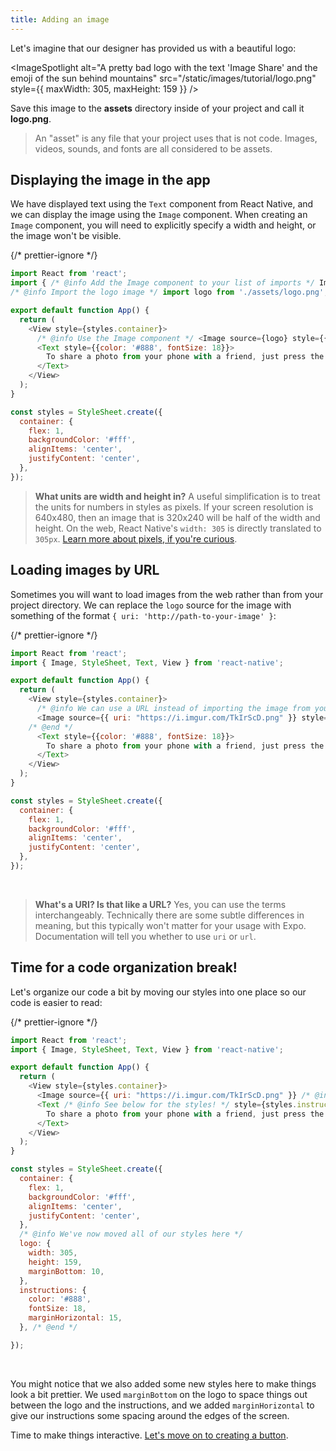 ```yaml
---
title: Adding an image
---
```



Let's imagine that our designer has provided us with a beautiful logo:

<ImageSpotlight
  alt="A pretty bad logo with the text 'Image Share' and the emoji of the sun behind mountains"
  src="/static/images/tutorial/logo.png"
  style={{ maxWidth: 305, maxHeight: 159 }}
/>

Save this image to the **assets** directory inside of your project and call it **logo.png**.

> An "asset" is any file that your project uses that is not code. Images, videos, sounds, and fonts are all considered to be assets.

## Displaying the image in the app

We have displayed text using the `Text` component from React Native, and we can display the image using the `Image` component. When creating an `Image` component, you will need to explicitly specify a width and height, or the image won't be visible.

{/* prettier-ignore */}
```js
import React from 'react';
import { /* @info Add the Image component to your list of imports */ Image, /* @end */ StyleSheet, Text, View } from 'react-native';
/* @info Import the logo image */ import logo from './assets/logo.png'; /* @end */

export default function App() {
  return (
    <View style={styles.container}>
      /* @info Use the Image component */ <Image source={logo} style={{ width: 305, height: 159 }} /> /* @end */
      <Text style={{color: '#888', fontSize: 18}}>
        To share a photo from your phone with a friend, just press the button below!
      </Text>
    </View>
  );
}

const styles = StyleSheet.create({
  container: {
    flex: 1,
    backgroundColor: '#fff',
    alignItems: 'center',
    justifyContent: 'center',
  },
});
```

> **What units are width and height in?** A useful simplification is to treat the units for numbers in styles as pixels. If your screen resolution is 640x480, then an image that is 320x240 will be half of the width and height. On the web, React Native's `width: 305` is directly translated to `305px`. [Learn more about pixels, if you're curious](https://medium.com/@pnowelldesign/pixel-density-demystified-a4db63ba2922).

## Loading images by URL

Sometimes you will want to load images from the web rather than from your project directory. We can replace the `logo` source for the image with something of the format `{ uri: 'http://path-to-your-image' }`:

<SnackInline>

{/* prettier-ignore */}
```js
import React from 'react';
import { Image, StyleSheet, Text, View } from 'react-native';

export default function App() {
  return (
    <View style={styles.container}>
      /* @info We can use a URL instead of importing the image from your local assets */
      <Image source={{ uri: "https://i.imgur.com/TkIrScD.png" }} style={{ width: 305, height: 159 }} />
    /* @end */
      <Text style={{color: '#888', fontSize: 18}}>
        To share a photo from your phone with a friend, just press the button below!
      </Text>
    </View>
  );
}

const styles = StyleSheet.create({
  container: {
    flex: 1,
    backgroundColor: '#fff',
    alignItems: 'center',
    justifyContent: 'center',
  },
});
```

</SnackInline>

<br />

> **What's a URI? Is that like a URL?** Yes, you can use the terms interchangeably. Technically there are some subtle differences in meaning, but this typically won't matter for your usage with Expo. Documentation will tell you whether to use `uri` or `url`.

## Time for a code organization break!

Let's organize our code a bit by moving our styles into one place so our code is easier to read:

<SnackInline>

{/* prettier-ignore */}
```js
import React from 'react';
import { Image, StyleSheet, Text, View } from 'react-native';

export default function App() {
  return (
    <View style={styles.container}>
      <Image source={{ uri: "https://i.imgur.com/TkIrScD.png" }} /* @info See below for the styles! */ style={styles.logo} /* @end *//>
      <Text /* @info See below for the styles! */ style={styles.instructions} /* @end */>
        To share a photo from your phone with a friend, just press the button below!
      </Text>
    </View>
  );
}

const styles = StyleSheet.create({
  container: {
    flex: 1,
    backgroundColor: '#fff',
    alignItems: 'center',
    justifyContent: 'center',
  },
  /* @info We've now moved all of our styles here */
  logo: {
    width: 305,
    height: 159,
    marginBottom: 10,
  },
  instructions: {
    color: '#888',
    fontSize: 18,
    marginHorizontal: 15,
  }, /* @end */

});
```

</SnackInline>

<br />

You might notice that we also added some new styles here to make things look a bit prettier. We used `marginBottom` on the logo to space things out between the logo and the instructions, and we added `marginHorizontal` to give our instructions some spacing around the edges of the screen.

Time to make things interactive. [Let's move on to creating a button](/tutorial/button).

